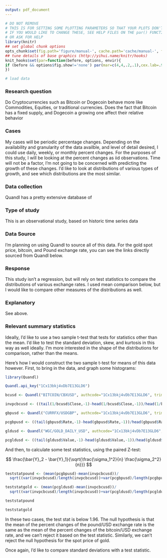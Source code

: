 ```yaml
---
output: pdf_document
---
```

```r
# DO NOT REMOVE
# THIS IS FOR SETTING SOME PLOTTING PARAMETERS SO THAT YOUR PLOTS DON'T TAKE UP TOO MUCH SPACE
# IF YOU WOULD LIKE TO CHANGE THESE, SEE HELP FILES ON THE par() FUNCTION
# OR ASK FOR HELP
library(knitr)
## set global chunk options
opts_chunk$set(fig.path='figure/manual-', cache.path='cache/manual-', fig.align='center', fig.show='hold', par=TRUE)
## tune details of base graphics (http://yihui.name/knitr/hooks)
knit_hooks$set(par=function(before, options, envir){
if (before && options$fig.show!='none') par(mar=c(4,4,.2,.1),cex.lab=.95,cex.axis=.9,mgp=c(2,.7,0),tcl=-.3)
})
```

```r
# load data

```


### Research question 

Do Cryptocurrencies such as Bitcoin or Dogecoin behave more like Commodities, Equities, or traditional currencies. Does the fact that Bitcoin has a fixed supply, and Dogecoin a growing one affect their relative behavior



### Cases 

My cases will be periodic percentage changes. Depending on the availability and granularity of the data availble, and level of detail desired, I could use daily, weekly, or monthly percent changes. For the purposes of this study, I will be looking at the percent changes as iid observations. Time will not be a factor, I'm not going to be concerned with predicting the growth of these changes. I'd like to look at distributions of various types of growth, and see which distributions are the most similar.



### Data collection 

Quandl has a pretty extensive database of 



### Type of study 

This is an observational study, based on historic time series data



### Data Source 

I'm planning on using Quandl to source all of this data. For the gold spot price, bitcoin, and Pound exchange rate, you can see the links directly sourced from Quandl below.




### Response 

This study isn't a regression, but will rely on test statistics to compare the distributions of various exchange rates. I used mean comparison below, but I would like to compare other measures of the distributions as well.



### Explanatory 

See above.



### Relevant summary statistics 

Ideally, I'd like to use a two sample t-test that tests for statistics other than the mean. I'd like to test the standard deviation, skew, and kurtosis in this way as well ideally. I'm more interested in the shape of the distributions for comparison, rather than the means.

Here's how I would construct the two sample t-test for means of this data however. First, to bring in the data, and graph some histograms:

```r

library(Quandl)

Quandl.api_key("1Cx13bkj4vDb7E13GLD6")

bcusd <- Quandl("BITCOIN/CBXUSD", authcode="1Cx13bkj4vDb7E13GLD6", trim_start="2015-01-01", trim_end="2015-06-01")

invpcbcusd <- ((tail(1/bcusd$Close,-1)-head(1/bcusd$Close,-1))/head(1/bcusd$Close,-1))*100

gbpusd <- Quandl("CURRFX/USDGBP", authcode="1Cx13bkj4vDb7E13GLD6", trim_start="2015-01-01", trim_end="2015-06-01")

pcgbpusd <- ((tail(gbpusd$Rate,-1)-head(gbpusd$Rate,-1))/head(gbpusd$Rate,-1))*100

gldusd <- Quandl("WGC/GOLD_DAILY_USD", authcode="1Cx13bkj4vDb7E13GLD6", trim_start="2015-01-01", trim_end="2015-06-01")

pcgldusd <- ((tail(gldusd$Value,-1)-head(gldusd$Value,-1))/head(gldusd$Value,-1))*100

```

And then, to calculate some test statistics, using the paired Z-test:

$$ \frac{\bar{Y}_2 - \bar{Y}_1}{\sqrt{\frac{\sigma_1^2}{n} \frac{\sigma_2^2}{n}}} $$

```r

teststatpound <- (mean(pcgbpusd)-mean(invpcbcusd))/
  sqrt((var(invpcbcusd)/length(invpcbcusd))+var(pcgbpusd)/length(pcgbpusd))

teststatgold <- (mean(pcgldusd)-mean(invpcbcusd))/
  sqrt((var(invpcbcusd)/length(invpcbcusd))+var(pcgldusd)/length(pcgldusd))

teststatpound

teststatgold

```

In these two cases, the test stat is below 1.96. The null hypothesis is that the mean of the percent changes of the pound/USD exchange rate is the same as the mean of the percent changes of the bitcoin/USD exchange rate, and we can't reject it based on the test statistic. Similarly, we can't reject the null hypothesis for the spot price of gold.

Once again, I'd like to compare standard deviations with a test statistic.


